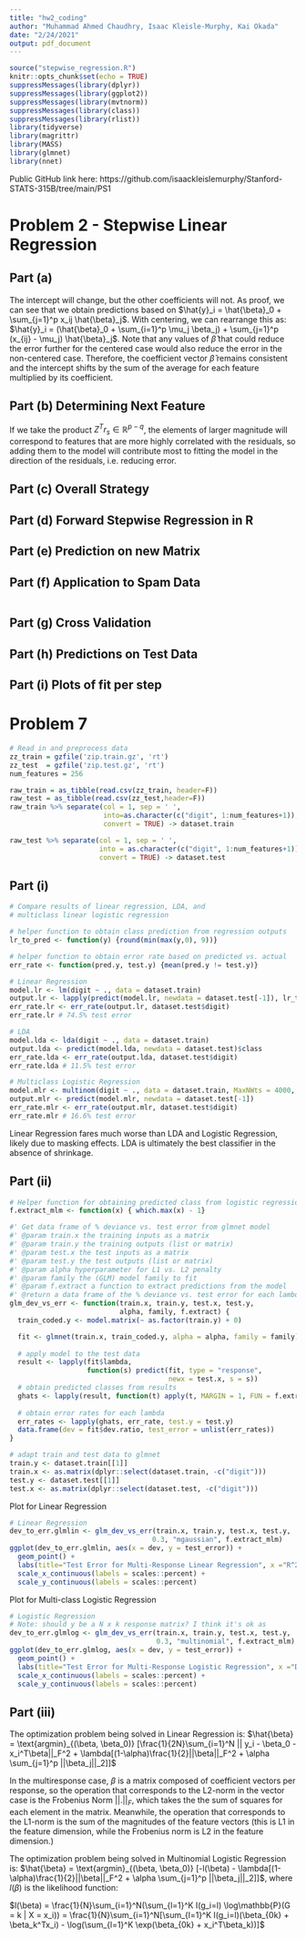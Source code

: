 ```yaml
---
title: "hw2_coding"
author: "Muhammad Ahmed Chaudhry, Isaac Kleisle-Murphy, Kai Okada"
date: "2/24/2021"
output: pdf_document
---
```


```r
source("stepwise_regression.R")
knitr::opts_chunk$set(echo = TRUE)
suppressMessages(library(dplyr))
suppressMessages(library(ggplot2))
suppressMessages(library(mvtnorm))
suppressMessages(library(class))
suppressMessages(library(rlist))
library(tidyverse)
library(magrittr)
library(MASS)
library(glmnet)
library(nnet)
```
Public GitHub link here: https://github.com/isaackleislemurphy/Stanford-STATS-315B/tree/main/PS1

# Problem 2 - Stepwise Linear Regression
## Part (a)
The intercept will change, but the other coefficients will not. As proof, we can see that we obtain predictions based on $\hat{y}_i = \hat{\beta}_0 + \sum_{j=1}^p x_ij \hat{\beta}_j$. With centering, we can rearrange this as:
$\hat{y}_i = (\hat{\beta}_0 + \sum_{i=1}^p \mu_j \beta_j) + \sum_{j=1}^p (x_{ij} - \mu_j) \hat{\beta}_j$. Note that any values of $\hat{\beta}$ that could reduce the error further for the centered case would also reduce the error in the non-centered case. Therefore, the coefficient vector $\hat{\beta}$ remains consistent and the intercept shifts by the sum of the average for each feature multiplied by its coefficient.

## Part (b) Determining Next Feature
If we take the product $Z^Tr_s \in \mathbb{R}^{p-q}$, the elements of larger magnitude will correspond to features that are more highly correlated with the residuals, so adding them to the model will contribute most to fitting the model in the direction of the residuals, i.e. reducing error.

## Part (c) Overall Strategy

## Part (d) Forward Stepwise Regression in R

## Part (e) Prediction on new Matrix

## Part (f) Application to Spam Data
```r

```


## Part (g) Cross Validation

## Part (h) Predictions on Test Data

## Part (i) Plots of fit per step

# Problem 7
```r
# Read in and preprocess data
zz_train = gzfile('zip.train.gz', 'rt')
zz_test  = gzfile('zip.test.gz', 'rt')
num_features = 256

raw_train = as_tibble(read.csv(zz_train, header=F))
raw_test = as_tibble(read.csv(zz_test,header=F))
raw_train %>% separate(col = 1, sep = ' ', 
                       into=as.character(c("digit", 1:num_features+1)), 
                       convert = TRUE) -> dataset.train

raw_test %>% separate(col = 1, sep = ' ',
                      into = as.character(c("digit", 1:num_features+1)),
                      convert = TRUE) -> dataset.test
```

## Part (i)
```r
# Compare results of linear regression, LDA, and 
# multiclass linear logistic regression

# helper function to obtain class prediction from regression outputs
lr_to_pred <- function(y) {round(min(max(y,0), 9))}

# helper function to obtain error rate based on predicted vs. actual
err_rate <- function(pred.y, test.y) {mean(pred.y != test.y)}

# Linear Regression
model.lr <- lm(digit ~ ., data = dataset.train)
output.lr <- lapply(predict(model.lr, newdata = dataset.test[-1]), lr_to_pred)
err_rate.lr <- err_rate(output.lr, dataset.test$digit)
err_rate.lr # 74.5% test error

# LDA
model.lda <- lda(digit ~ ., data = dataset.train)
output.lda <- predict(model.lda, newdata = dataset.test)$class
err_rate.lda <- err_rate(output.lda, dataset.test$digit)
err_rate.lda # 11.5% test error

# Multiclass Logistic Regression
model.mlr <- multinom(digit ~ ., data = dataset.train, MaxNWts = 4000, maxit=500)
output.mlr <- predict(model.mlr, newdata = dataset.test[-1])
err_rate.mlr <- err_rate(output.mlr, dataset.test$digit)
err_rate.mlr # 16.6% test error
```

Linear Regression fares much worse than LDA and Logistic Regression, likely due to masking effects. LDA is ultimately the best classifier in the absence of shrinkage.

## Part (ii)
```r
# Helper function for obtaining predicted class from logistic regression
f.extract_mlm <- function(x) { which.max(x) - 1}

#' Get data frame of % deviance vs. test error from glmnet model
#' @param train.x the training inputs as a matrix
#' @param train.y the training outputs (list or matrix)
#' @param test.x the test inputs as a matrix
#' @param test.y the test outputs (list or matrix)
#' @param alpha hyperparameter for L1 vs. L2 penalty
#' @param family the (GLM) model family to fit 
#' @param f.extract a function to extract predictions from the model
#' @return a data frame of the % deviance vs. test error for each lambda
glm_dev_vs_err <- function(train.x, train.y, test.x, test.y, 
                           alpha, family, f.extract) {
  train_coded.y <- model.matrix(~ as.factor(train.y) + 0)

  fit <- glmnet(train.x, train_coded.y, alpha = alpha, family = family)
  
  # apply model to the test data
  result <- lapply(fit$lambda, 
                   function(s) predict(fit, type = "response", 
                                       newx = test.x, s = s))
  # obtain predicted classes from results
  ghats <- lapply(result, function(t) apply(t, MARGIN = 1, FUN = f.extract))
  
  # obtain error rates for each lambda
  err_rates <- lapply(ghats, err_rate, test.y = test.y)
  data.frame(dev = fit$dev.ratio, test_error = unlist(err_rates))
}

# adapt train and test data to glmnet
train.y <- dataset.train[[1]]
train.x <- as.matrix(dplyr::select(dataset.train, -c("digit")))
test.y <- dataset.test[[1]]
test.x <- as.matrix(dplyr::select(dataset.test, -c("digit")))
```

Plot for Linear Regression
```r
# Linear Regression
dev_to_err.glmlin <- glm_dev_vs_err(train.x, train.y, test.x, test.y, 
                                   0.3, "mgaussian", f.extract_mlm)
ggplot(dev_to_err.glmlin, aes(x = dev, y = test_error)) +
  geom_point() +
  labs(title="Test Error for Multi-Response Linear Regression", x ="R^2", y = "Test Error") +
  scale_x_continuous(labels = scales::percent) +
  scale_y_continuous(labels = scales::percent)

```

Plot for Multi-class Logistic Regression
```r
# Logistic Regression
# Note: should y be a N x k response matrix? I think it's ok as
dev_to_err.glmlog <- glm_dev_vs_err(train.x, train.y, test.x, test.y, 
                                    0.3, "multinomial", f.extract_mlm)
ggplot(dev_to_err.glmlog, aes(x = dev, y = test_error)) +
  geom_point() +
  labs(title="Test Error for Multi-Response Logistic Regression", x ="D^2", y = "Test Error") +
  scale_x_continuous(labels = scales::percent) +
  scale_y_continuous(labels = scales::percent)

```

## Part (iii)
The optimization problem being solved in Linear Regression is:
$\hat{\beta} = \text{argmin}_{(\beta, \beta_0)} [\frac{1}{2N}\sum_{i=1}^N || y_i - \beta_0 - x_i^T\beta||_F^2 + \lambda[(1-\alpha)\frac{1}{2}||\beta||_F^2  + \alpha \sum_{j=1}^p ||\beta_j||_2]]$

In the multiresponse case, $\beta$ is a matrix composed of coefficient vectors per response, so the operation that corresponds to the L2-norm in the vector case is the Frobenius Norm $||.||_F$, which takes the the sum of squares for each element in the matrix. Meanwhile, the operation that corresponds to the L1-norm is the sum of the magnitudes of the feature vectors (this is L1 in the feature dimension, while the Frobenius norm is L2 in the feature dimension.)

The optimization problem being solved in Multinomial Logistic Regression is:
$\hat{\beta} = \text{argmin}_{(\beta, \beta_0)} [-l(\beta) - \lambda[(1-\alpha)\frac{1}{2}||\beta||_F^2  + \alpha \sum_{j=1}^p ||\beta_j||_2]]$, where $l(\beta)$ is the likelihood function:

$l(\beta) = \frac{1}{N}\sum_{i=1}^N(\sum_{l=1}^K I(g_i=l) \log\mathbb{P}(G = k | X = x_i)) = \frac{1}{N}\sum_{i=1}^N[\sum_{l=1}^K I(g_i=l)(\beta_{0k} + \beta_k^Tx_i) - \log(\sum_{l=1}^K \exp(\beta_{0k} + x_i^T\beta_k))]$

